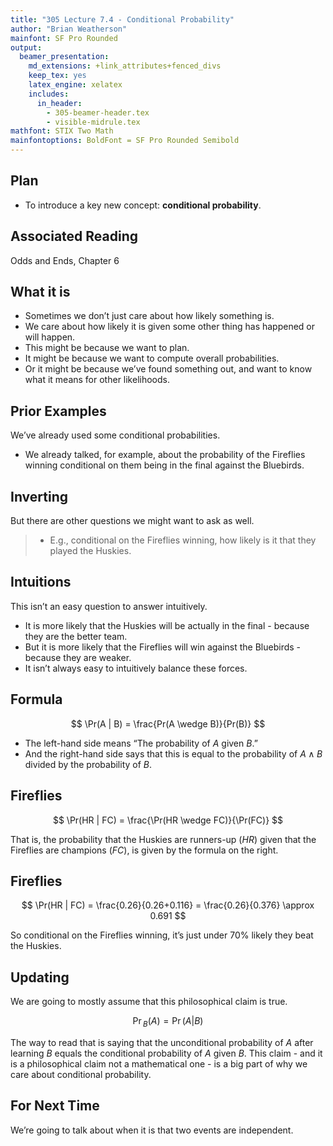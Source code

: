 ```yaml
---
title: "305 Lecture 7.4 - Conditional Probability"
author: "Brian Weatherson"
mainfont: SF Pro Rounded
output:
  beamer_presentation:
    md_extensions: +link_attributes+fenced_divs
    keep_tex: yes
    latex_engine: xelatex
    includes:
      in_header: 
        - 305-beamer-header.tex
        - visible-midrule.tex
mathfont: STIX Two Math
mainfontoptions: BoldFont = SF Pro Rounded Semibold
---
```


## Plan

- To introduce a key new concept: **conditional probability**.

## Associated Reading

Odds and Ends, Chapter 6

## What it is

- Sometimes we don't just care about how likely something is.
- We care about how likely it is given some other thing has happened or will happen. \pause
- This might be because we want to plan. \pause
- It might be because we want to compute overall probabilities. \pause
- Or it might be because we've found something out, and want to know what it means for other likelihoods.

## Prior Examples

We've already used some conditional probabilities.

- We already talked, for example, about the probability of the Fireflies winning conditional on them being in the final against the Bluebirds.

## Inverting

But there are other questions we might want to ask as well.

> - E.g., conditional on the Fireflies winning, how likely is it that they played the Huskies.

## Intuitions

This isn't an easy question to answer intuitively.

- It is more likely that the Huskies will be actually in the final - because they are the better team.
- But it is more likely that the Fireflies will win against the Bluebirds - because they are weaker.
- It isn't always easy to intuitively balance these forces.

## Formula

$$
\Pr(A | B) = \frac{Pr(A \wedge B)}{Pr(B)}
$$

\pause

- The left-hand side means "The probability of $A$ given $B$." \pause
- And the right-hand side says that this is equal to the probability of $A \wedge B$ divided by the probability of $B$.

## Fireflies

$$
\Pr(HR | FC) = \frac{\Pr(HR \wedge FC)}{\Pr(FC)}
$$

That is, the probability that the Huskies are runners-up ($HR$) given that the Fireflies are champions ($FC$), is given by the formula on the right.

## Fireflies

$$
\Pr(HR | FC) = \frac{0.26}{0.26+0.116} = \frac{0.26}{0.376} \approx 0.691
$$

So conditional on the Fireflies winning, it's just under 70% likely they beat the Huskies.

## Updating

We are going to mostly assume that this philosophical claim is true.

$$
\Pr{}_B(A) = \Pr(A | B)
$$

The way to read that is saying that the unconditional probability of $A$ after learning $B$ equals the conditional probability of $A$ given $B$. This claim - and it is a philosophical claim not a mathematical one - is a big part of why we care about conditional probability.

## For Next Time

We're going to talk about when it is that two events are independent.

